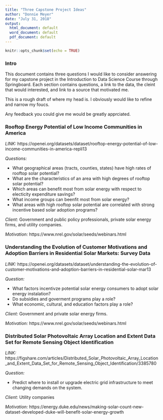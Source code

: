 ```yaml
---
title: "Three Capstone Project Ideas"
author: "Donnie Meyer"
date: "July 31, 2018"
output:
  html_document: default
  word_document: default
  pdf_document: default
---
```


```r
knitr::opts_chunk$set(echo = TRUE)
```

### **Intro**

This document contains three questions I would like to consider answering for my capstone project in the Introduction to Data Science Course through Springboard. Each section contains questions, a link to the data, the cleint that would interested, and link to a source that motivated me.

This is a rough draft of where my head is. I obviously would like to refine and narrow my foucs.

Any feedback you could give me would be greatly apprciated.


### **Rooftop Energy Potential of Low Income Communities in America**

*LINK:* https://openei.org/datasets/dataset/rooftop-energy-potential-of-low-income-communities-in-america-repli13

*Questions:* 

* What geographical areas (tracts, counties, states) have high rates of rooftop solar potential? 
* What are the characteristics of an area with high degrees of rooftop solar potential? 
* Which areas can benefit most from solar energy with respect to electicity expenditure savings? 
* What income groups can beenfit most from solar energy? 
* What areas with high rooftop solar potential are correlated with strong incentive based solar adoption programs?

*Client:* Government and public policy professionals, private solar energy firms, and utility companies.

*Motivation:* https://www.nrel.gov/solar/seeds/webinars.html

### **Understanding the Evolution of Customer Motivations and Adoption Barriers in Residential Solar Markets: Survey Data**

*LINK:* https://openei.org/datasets/dataset/understanding-the-evolution-of-customer-motivations-and-adoption-barriers-in-residential-solar-mar13

*Question:* 

* What factors incentivze potential solar energy consumers to adopt solar energy instalation?
* Do subsidies and goverment programs play a role?
* What economic, cultural, and education factors play a role?

*Client:* Government and private solar energy firms.

*Motivation:* https://www.nrel.gov/solar/seeds/webinars.html

### **Distributed Solar Photovoltaic Array Location and Extent Data Set for Remote Sensing Object Identification**

*LINK:* https://figshare.com/articles/Distributed_Solar_Photovoltaic_Array_Location_and_Extent_Data_Set_for_Remote_Sensing_Object_Identification/3385780

*Question:* 

* Predict where to install or upgrade electric grid infrastructure to meet changing demands on the system. 

*Client:* Utility companies

*Motivation:* https://energy.duke.edu/news/making-solar-count-new-dataset-developed-duke-will-benefit-solar-energy-growth



